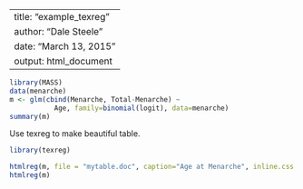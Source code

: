 
---
title: "example_texreg"
author: "Dale Steele"
date: "March 13, 2015"
output: html_document
---


```r
library(MASS)
data(menarche)
m <- glm(cbind(Menarche, Total-Menarche) ~ 
           Age, family=binomial(logit), data=menarche)
summary(m)
```

Use texreg to make beautiful table.

```r
library(texreg)

htmlreg(m, file = "mytable.doc", caption="Age at Menarche", inline.css = TRUE, doctype = TRUE, html.tag = TRUE,                                                     head.tag = TRUE, body.tag = TRUE, ci.force=TRUE, ci.test=NULL,bold=TRUE)
htmlreg(m)
```

